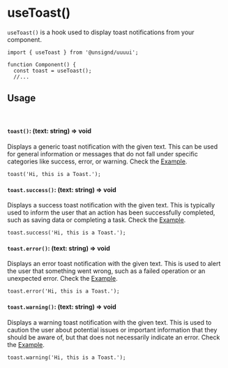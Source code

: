 
<Meta of={UseToastStories} />

# useToast()

`useToast()` is a hook used to display toast notifications from your component.

```tsx
import { useToast } from '@unsignd/uuuui';

function Component() {
  const toast = useToast();
  //...
```

## Usage

<br />

#### `toast()`: (text: string) => void

Displays a generic toast notification with the given text. This can be used for general information or messages that do not fall under specific categories like success, error, or warning. Check the [Example](/story/hook-usetoast--default).

```tsx
toast('Hi, this is a Toast.');
```

#### `toast.success()`: (text: string) => void

Displays a success toast notification with the given text. This is typically used to inform the user that an action has been successfully completed, such as saving data or completing a task. Check the [Example](/story/hook-usetoast--success).

```tsx
toast.success('Hi, this is a Toast.');
```

#### `toast.error()`: (text: string) => void

Displays an error toast notification with the given text. This is used to alert the user that something went wrong, such as a failed operation or an unexpected error. Check the [Example](/story/hook-usetoast--error).

```tsx
toast.error('Hi, this is a Toast.');
```

#### `toast.warning()`: (text: string) => void

Displays a warning toast notification with the given text. This is used to caution the user about potential issues or important information that they should be aware of, but that does not necessarily indicate an error. Check the [Example](/story/hook-usetoast--warning).

```tsx
toast.warning('Hi, this is a Toast.');
```
